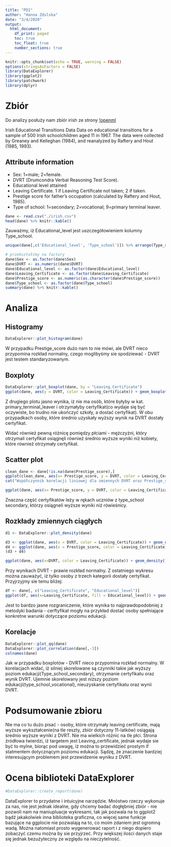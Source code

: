 ```yaml
---
title: "PD1"
author: "Hanna Zdulska"
date: "3/4/2020"
output:
  html_document:
    df_print: paged
    toc: true
    toc_float: true
    number_sections: true
---
```


```r
knitr::opts_chunk$set(echo = TRUE, warning = FALSE)
options(stringsAsFactors = FALSE)
library(DataExplorer)
library(ggplot2)
library(patchwork)
library(dplyr)
```

# Zbiór
Do analizy posłuży nam zbiór irish ze strony [!openml](https://www.openml.org/d/451)

Irish Educational Transitions Data
Data on educational transitions for a sample of 500 Irish schoolchildren aged 11 in 1967. The data were collected by Greaney and Kelleghan (1984), and reanalyzed by Raftery and Hout (1985, 1993).

## Attribute information

* Sex: 1=male; 2=female.
* DVRT (Drumcondra Verbal Reasoning Test Score).
* Educational level attained
* Leaving Certificate. 1 if Leaving Certificate not taken; 2 if taken.
* Prestige score for father's occupation (calculated by Raftery and Hout, 1985).
* Type of school: 1=secondary; 2=vocational; 9=primary terminal leaver.

```r
dane <- read.csv("./irish.csv")
head(dane) %>% knitr::kable()
```


Zauważmy, iż Educational_level jest uszczegółowieniem kolumny Type_school. 
```r
unique(dane[,c('Educational_level', 'Type_school')]) %>% arrange(Type_school)
```


```r
# przekształćmy na factory
dane$Sex <- as.factor(dane$Sex)
dane$DVRT <- as.numeric(dane$DVRT)
dane$Educational_level <- as.factor(dane$Educational_level)
dane$Leaving_Certificate <- as.factor(dane$Leaving_Certificate)
dane$Prestige_score <- as.numeric(as.character(dane$Prestige_score))
dane$Type_school <- as.factor(dane$Type_school)
summary(dane) %>% knitr::kable()
```

# Analiza
## Histogramy

```r
DataExplorer::plot_histogram(dane)
```


W przypadku Prestige_score dużo nam to nie mówi, ale DVRT nieco przypomina rozkład normalny, czego moglibyśmy sie spodziewać - DVRT jest testem standaryzowanym.

## Boxploty

```r
DataExplorer::plot_boxplot(dane, by = "Leaving_Certificate")
ggplot(dane, aes(y = DVRT, color = Leaving_Certificate)) + geom_boxplot() + facet_grid(Sex~Type_school) + ggtitle("Boxplot DVRT w zależności od certyfikatu i typu szkoły")
```


Z drugiego plotu jasno wynika, iż nie ma osób, które byłyby w kat. primary_terminal_leaver i otrzymałyby certyfikat(co wydaje się być oczywiste, bo trudno nie ukończyć szkoły, a dostać certyfikat). W obu przypadkach osoby, które średnio uzyskały wyższy wynik na DVRT dostały certyfikat.

Widać również pewną różnicę pomiędzy płciami - mężczyżni, który otrzymali certyfikat osiągnęli również średnio wyższe wyniki niż kobiety, które również otrzymały certyfikat.

## Scatter plot

```r
clean_dane <- dane[!is.na(dane$Prestige_score),]
ggplot(clean_dane, aes(x= Prestige_score, y = DVRT, color = Leaving_Certificate)) + geom_point() + geom_smooth()
cat("Współczynnik korelacji liniowej dla zmiennych DVRT oraz Prestige_score", cor(clean_dane$DVRT, clean_dane$Prestige_score))
```

```r
ggplot(dane, aes(x= Prestige_score, y = DVRT, color = Leaving_Certificate)) + geom_point() + facet_wrap(~Type_school)
```


Znaczna część certyfikatów leży w rękach uczniów z type_school secondary, którzy osiągneli wyższe wyniki niż rówieśnicy.


## Rozkłady zmiennych ciągłych

```r
d1 <- DataExplorer::plot_density(dane)

d3 <- ggplot(dane, aes(x = DVRT, color = Leaving_Certificate)) + geom_density()
d4 <- ggplot(dane, aes(x = Prestige_score, color = Leaving_Certificate)) + geom_density()
(d3 + d4)

ggplot(dane, aes(x=DVRT, color = Leaving_Certificate)) + geom_density() + facet_wrap(~Educational_level)
```


Przy wynikach DVRT - prawie rozkład normalny. Z ostatniego wykresu można zauważyć, iż tylko osoby z trzech kategorii dostały certyfikat. Przyjrzyjmy sie temu bliżej:

```r
df <- dane[, c("Leaving_Certificate", "Educational_level")]
ggplot(df, aes(x=Leaving_Certificate, fill = Educational_level)) + geom_bar() 
```


Jest to bardzo jasne rozgraniczenie, które wynika to najprawdopodobniej z metodyki badania - cerftyfikat mogły na przykład dostać osoby spełniające konkretne warunki dotyczące poziomu edukacji.

## Korelacje

```r
DataExplorer::plot_qq(dane)
DataExplorer::plot_correlation(dane[,-3])
colnames(dane)
```

Jak w przypadku boxplotów - DVRT nieco przypomina rozkład normalny.
W korelacjach widać, iż silniej skorelowane są czynniki takie jak wyższy poziom edukacji(Type_school_secondary), otrzymanie certyfikatu oraz wynik DVRT. Ujemnie skorelowany jest niższy poziom edukacji(type_school_vocational), nieuzyskanie certyfikatu oraz wynii DVRT.

# Podsumowanie zbioru

Nie ma co tu dużo pisać - osoby, które otrzymały leaving certificate, mają wyższe wykształcenie(na tle reszty, zbiór dotyczny 11-latków) osiągają średnio wyższe wyniki z DVRT. Nie ma wielkich różnic na tle płci. Strona źródłowa twierdzi, iż targetem jest Leaving_certificate, jednak wydaje sie być to mylne, biorąc pod uwagę, iż można to przewidzieć prostym if statmentem dotycznącym poziomu edukacji. Sądzę, że znaczenie bardziej interesującym problemem jest przewidzenie wyniku z DVRT.

# Ocena biblioteki DataExplorer

```r
#DataExplorer::create_report(dane)
```

DataExplorer to przydatne i intuicyjne narzędzie. Mnóstwo rzeczy wykonuje za nas, nie jest jednak idealne, gdy chcemy badać dogłębniej zbiór - nie pozwoli nam na maniupluacje wykresami, tak jak pozwala na to ggplot2 bądź jakakolwiek inna biblioteka graficzna, co więcej same funkcje bazujące na ggplocie nie pozwalają na to, co moim zdaniem jest ogromną wadą. Można natomiast prosto wygenerować raport i z niego dopiero zobaczyć czemu można by sie przyjrzeć. Przy większej ilości danych staje się jednak bezużyteczny ze względu na nieczytelność.

